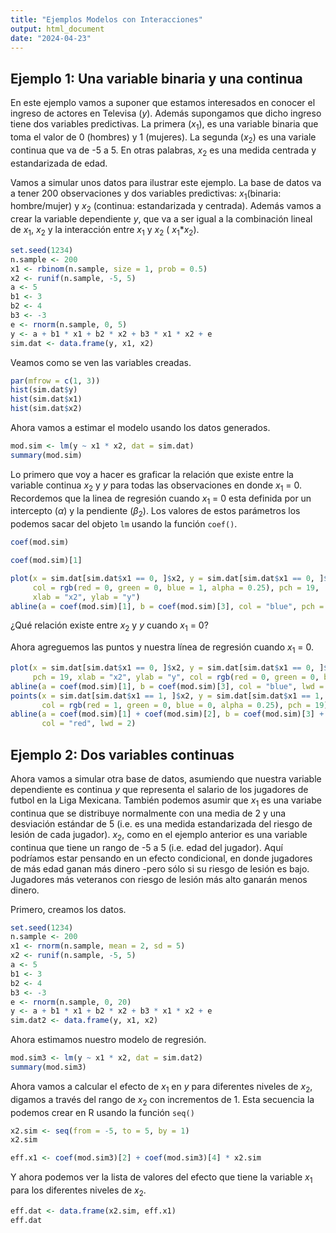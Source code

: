 ```yaml
---
title: "Ejemplos Modelos con Interacciones"
output: html_document
date: "2024-04-23"
---
```


## Ejemplo 1: Una variable binaria y una continua

En este ejemplo vamos a suponer que estamos interesados en conocer el ingreso de actores en Televisa ($y$). Además supongamos que dicho ingreso tiene dos variables predictivas. La primera ($x_1$), es una variable binaria que toma el valor de 0 (hombres) y 1 (mujeres). La segunda ($x_2$) es una variale continua que va de -5 a 5. En otras palabras, $x_2$ es una medida centrada y estandarizada de edad.  

Vamos a simular unos datos para ilustrar este ejemplo. La base de datos va a tener 200 observaciones y dos variables predictivas: $x_1$(binaria: hombre/mujer) y $x_2$ (continua: estandarizada y centrada). Además vamos a crear la variable dependiente $y$, que va a ser igual a la combinación lineal de $x_1$, $x_2$ y la interacción entre  $x_1$ y $x_2$ ( $x_1$*$x_2$).

```r
set.seed(1234)
n.sample <- 200
x1 <- rbinom(n.sample, size = 1, prob = 0.5)
x2 <- runif(n.sample, -5, 5)
a <- 5
b1 <- 3
b2 <- 4
b3 <- -3
e <- rnorm(n.sample, 0, 5)
y <- a + b1 * x1 + b2 * x2 + b3 * x1 * x2 + e
sim.dat <- data.frame(y, x1, x2)
```

Veamos como se ven las variables creadas.

```r
par(mfrow = c(1, 3))
hist(sim.dat$y)
hist(sim.dat$x1)
hist(sim.dat$x2)
```

Ahora vamos a estimar el modelo usando los datos generados. 

```r
mod.sim <- lm(y ~ x1 * x2, dat = sim.dat)
summary(mod.sim)
```

Lo primero que voy a hacer es graficar la relación que existe entre la variable continua $x_2$ y $y$ para todas las observaciones en donde $x_1$ = 0. Recordemos que la linea de regresión cuando $x_1$ = 0 esta definida por un intercepto ($\alpha$) y la pendiente ($\beta_2$). Los valores de estos parámetros los podemos sacar del objeto `lm` usando la función `coef()`.

```r
coef(mod.sim)
```

```r
coef(mod.sim)[1]
```

```r
plot(x = sim.dat[sim.dat$x1 == 0, ]$x2, y = sim.dat[sim.dat$x1 == 0, ]$y, 
     col = rgb(red = 0, green = 0, blue = 1, alpha = 0.25), pch = 19,
     xlab = "x2", ylab = "y")
abline(a = coef(mod.sim)[1], b = coef(mod.sim)[3], col = "blue", pch = 19, lwd = 2)
```

¿Qué relación existe entre $x_2$ y $y$ cuando $x_1$ = 0?

Ahora agreguemos las puntos y nuestra línea de regresión cuando $x_1$ = 0. 

```r
plot(x = sim.dat[sim.dat$x1 == 0, ]$x2, y = sim.dat[sim.dat$x1 == 0, ]$y, 
     pch = 19, xlab = "x2", ylab = "y", col = rgb(red = 0, green = 0, blue = 1, alpha = 0.25))
abline(a = coef(mod.sim)[1], b = coef(mod.sim)[3], col = "blue", lwd = 2)
points(x = sim.dat[sim.dat$x1 == 1, ]$x2, y = sim.dat[sim.dat$x1 == 1, ]$y, 
       col = rgb(red = 1, green = 0, blue = 0, alpha = 0.25), pch = 19)
abline(a = coef(mod.sim)[1] + coef(mod.sim)[2], b = coef(mod.sim)[3] + coef(mod.sim)[4], 
       col = "red", lwd = 2)
```

## Ejemplo 2: Dos variables continuas

Ahora vamos a simular otra base de datos, asumiendo que nuestra variable dependiente es continua $y$ que representa el salario de los jugadores de futbol en la Liga Mexicana. También podemos asumir que $x_1$ es una variabe continua que se distribuye normalmente con una media de 2 y una desviación estándar de 5 (i.e. es una medida estandarizada del riesgo de lesión de cada jugador). $x_2$, como en el ejemplo anterior es una variable continua que tiene un rango de -5 a 5 (i.e. edad del jugador). Aquí podríamos estar pensando en un efecto condicional, en donde jugadores de más edad ganan más dinero -pero sólo si su riesgo de lesión es bajo. Jugadores más veteranos con riesgo de lesión más alto ganarán menos dinero. 


Primero, creamos los datos.

```r
set.seed(1234)
n.sample <- 200
x1 <- rnorm(n.sample, mean = 2, sd = 5)
x2 <- runif(n.sample, -5, 5)
a <- 5
b1 <- 3
b2 <- 4
b3 <- -3
e <- rnorm(n.sample, 0, 20)
y <- a + b1 * x1 + b2 * x2 + b3 * x1 * x2 + e
sim.dat2 <- data.frame(y, x1, x2)
```

Ahora estimamos nuestro modelo de regresión. 

```r
mod.sim3 <- lm(y ~ x1 * x2, dat = sim.dat2)
summary(mod.sim3)
```

Ahora vamos a calcular el efecto de $x_1$ en $y$ para diferentes niveles de $x_2$, digamos a través del rango de $x_2$ con incrementos de 1. Esta secuencia la podemos crear en R usando la función `seq()`

```r
x2.sim <- seq(from = -5, to = 5, by = 1)
x2.sim
```

```r
eff.x1 <- coef(mod.sim3)[2] + coef(mod.sim3)[4] * x2.sim
```

Y ahora podemos ver la lista de valores del efecto que tiene la variable $x_1$ para los diferentes niveles de $x_2$. 

```r
eff.dat <- data.frame(x2.sim, eff.x1)
eff.dat
```
